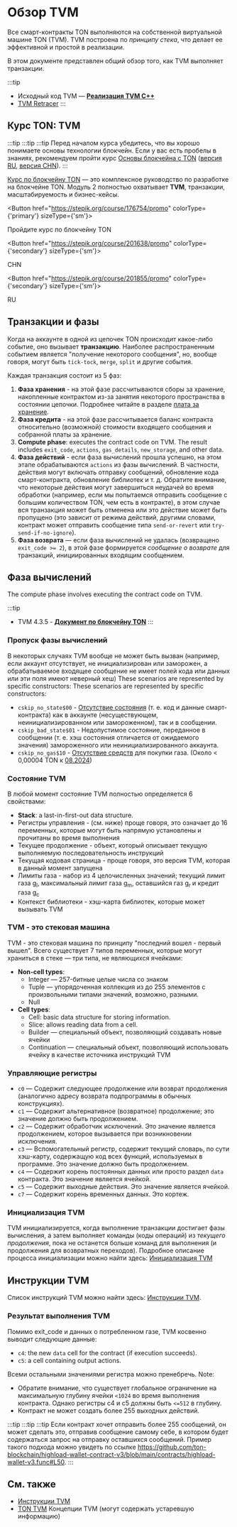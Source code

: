 

# Обзор TVM

Все смарт-контракты TON выполняются на собственной виртуальной машине TON (TVM). TVM построена по _принципу стека_, что делает ее эффективной и простой в реализации.

В этом документе представлен общий обзор того, как TVM выполняет транзакции.

:::tip

- Исходный код TVM — [**Реализация TVM C++**](https://github.com/ton-blockchain/ton/tree/master/crypto/vm)
- [TVM Retracer](https://retracer.ton.org/)
  :::

## Курс TON: TVM

:::tip
:::tip
:::tip
Перед началом курса убедитесь, что вы хорошо понимаете основы технологии блокчейн. Если у вас есть пробелы в знаниях, рекомендуем пройти курс [Основы блокчейна с TON](https://stepik.org/course/201294/promo) ([версия RU](https://stepik.org/course/202221/), [версия CHN](https://stepik.org/course/200976/)).
:::

[Курс по блокчейну TON](https://stepik.org/course/176754/) — это комплексное руководство по разработке на блокчейне TON. Модуль 2 полностью охватывает **TVM**, транзакции, масштабируемость и бизнес-кейсы.

<Button href="https://stepik.org/course/176754/promo"
        colorType={'primary'} sizeType={'sm'}>

Пройдите курс по блокчейну TON

</Button>

<Button href="https://stepik.org/course/201638/promo"
        colorType={'secondary'} sizeType={'sm'}>

CHN

</Button>

<Button href="https://stepik.org/course/201855/promo"
        colorType={'secondary'} sizeType={'sm'}>

RU

</Button>

## Транзакции и фазы

Когда на аккаунте в одной из цепочек TON происходит какое-либо событие, оно вызывает **транзакцию**. Наиболее распространенным событием является "получение некоторого сообщения", но, вообще говоря, могут быть `tick-tock`, `merge`, `split` и другие события.

Каждая транзакция состоит из 5 фаз:

1. **Фаза хранения** - на этой фазе рассчитываются сборы за хранение, накопленные контрактом из-за занятия некоторого пространства в состоянии цепочки. Подробнее читайте в разделе [плата за хранение](/v3/documentation/smart-contracts/transaction-fees/fees-low-level#storage-fee).
2. **Фаза кредита** - на этой фазе рассчитывается баланс контракта относительно (возможной) стоимости входящего сообщения и собранной платы за хранение.
3. **Compute phase**: executes the contract code on TVM. The result includes `exit_code`, `actions`, `gas_details`, `new_storage`, and other data.
4. **Фаза действий** - если фаза вычислений прошла успешно, на этом этапе обрабатываются `actions` из фазы вычислений. В частности, действия могут включать отправку сообщений, обновление кода смарт-контракта, обновление библиотек и т. д. Обратите внимание, что некоторые действия могут завершиться неудачей во время обработки (например, если мы попытаемся отправить сообщение с большим количеством TON, чем есть в контракте), в этом случае вся транзакция может быть отменена или это действие может быть пропущено (это зависит от режима действий, другими словами, контракт может отправить сообщение типа `send-or-revert` или `try-send-if-no-ignore`).
5. **Фаза возврата** — если фаза вычислений не удалась (возвращено `exit_code >= 2`), в этой фазе формируется _сообщение о возврате_ для транзакций, инициированных входящим сообщением.

## Фаза вычислений

The compute phase involves executing the contract code on TVM.

:::tip

- TVM 4.3.5 - [**Документ по блокчейну TON**](https://docs.ton.org/assets/files/tblkch-6aaf006b94ee2843a982ebf21d7c1247.pdf)
  :::

### Пропуск фазы вычислений

В некоторых случаях TVM вообще не может быть вызван (например, если аккаунт отсутствует, не инициализирован или заморожен, а обрабатываемое входящее сообщение не имеет полей кода или данных или эти поля имеют неверный хеш) These scenarios are represented by specific constructors: These scenarios are represented by specific constructors:

- `cskip_no_state$00` - [Отсутствие состояния](https://testnet.tonviewer.com/transaction/7e78394d082882375a5d21affa6397dec60fc5a3ecbea87f401b0e460fb5c80c) (т. е. код и данные смарт-контракта) как в аккаунте (несуществующем, неинициализированном или замороженном), так и в сообщении.
- `cskip_bad_state$01` - Недопустимое состояние, переданное в сообщении (т. е. хэш состояния отличается от ожидаемого значения) замороженного или неинициализированного аккаунта.
- `cskip_no_gas$10` - [Отсутствие средств](https://testnet.tonviewer.com/transaction/a1612cde7fd66139a7d04b30f38db192bdb743a8b12054feba3c16061a4cb9a6) для покупки газа. (Около < 0,00004 TON к [08.2024](https://testnet.tonviewer.com/transaction/9789306d7b29318c90477aa3df6599ee4a897031162ad41a24decb87db65402b))

### Состояние TVM

В любой момент состояние TVM полностью определяется 6 свойствами:

- **Stack**: a last-in-first-out data structure.
- Регистры управления - (см. ниже) проще говоря, это означает до 16 переменных, которые могут быть напрямую установлены и прочитаны во время выполнения
- Текущее продолжение - объект, который описывает текущую выполняемую последовательность инструкций
- Текущая кодовая страница - проще говоря, это версия TVM, которая в данный момент запущена
- Лимиты газа - набор из 4 целочисленных значений; текущий лимит газа g<sub>l</sub>, максимальный лимит газа g<sub>m</sub>, оставшийся газ g<sub>r</sub> и кредит газа g<sub>c</sub>
- Контекст библиотеки - хэш-карта библиотек, которые может вызывать TVM

### TVM - это стековая машина

TVM - это стековая машина по принципу "последний вошел - первый вышел". Всего существует 7 типов переменных, которые могут храниться в стеке — три типа, не являющихся ячейками:

- **Non-cell types**:
  - Integer — 257-битные целые числа со знаком
  - Tuple — упорядоченная коллекция из до 255 элементов с произвольными типами значений, возможно, разными.
  - Null
- **Cell types**:
  - Cell: basic data structure for storing information.
  - Slice: allows reading data from a cell.
  - Builder — специальный объект, позволяющий создавать новые ячейки
  - Continuation — специальный объект, позволяющий использовать ячейку в качестве источника инструкций TVM

### Управляющие регистры

- `c0` — Содержит следующее продолжение или возврат продолжения (аналогично адресу возврата подпрограммы в обычных конструкциях).
- `c1` — Содержит альтернативное (возвратное) продолжение; это значение должно быть продолжением.
- `c2` — Содержит обработчик исключений. Это значение является продолжением, которое вызывается при возникновении исключения.
- `c3` — Вспомогательный регистр, содержит текущий словарь, по сути хэш-карту, содержащую код всех функций, используемых в программе. Это значение должно быть продолжением.
- `c4` — Содержит корень постоянных данных или просто раздел `data` контракта. Это значение является ячейкой.
- `c5` — Содержит выходные действия. Это значение является ячейкой.
- `c7` — Содержит корень временных данных. Это кортеж.

### Инициализация TVM

TVM инициализируется, когда выполнение транзакции достигает фазы вычисления, а затем выполняет команды (коды операций) из _текущего продолжения_, пока не останется больше команд для выполнения (и продолжения для возвратных переходов). Подробное описание процесса инициализации можно найти здесь: [Инициализация TVM](/v3/documentation/tvm/tvm-initialization)

## Инструкции TVM

Список инструкций TVM можно найти здесь: [Инструкции TVM](/v3/documentation/tvm/instructions).

### Результат выполнения TVM

Помимо exit_code и данных о потребленном газе, TVM косвенно выводит следующие данные:

- `c4`: the new `data` cell for the contract (if execution succeeds).
- `c5`: a cell containing output actions.

Всеми остальными значениями регистра можно пренебречь. Note:

- Обратите внимание, что существует глобальное ограничение на максимальную глубину ячейки `<1024` во время выполнения контракта. Однако регистры c4 и c5 должны быть `<=512` в глубину.
- Контракт не может создать более 255 выходных действий.

:::tip
:::tip
:::tip
Если контракт хочет отправить более 255 сообщений, он может сделать это, отправив сообщение самому себе, в котором будет содержаться запрос на отправку оставшихся сообщений. Пример такого подхода можно увидеть по ссылке https://github.com/ton-blockchain/highload-wallet-contract-v3/blob/main/contracts/highload-wallet-v3.func#L50.
:::

## См. также

- [Инструкции TVM](/v3/documentation/tvm/instructions)
- [TON TVM](https://ton.org/tvm.pdf) Концепции TVM (могут содержать устаревшую информацию)

<Feedback />
